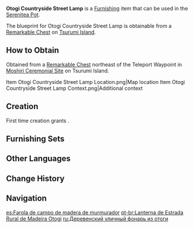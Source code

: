 {{Furnishing Infobox
|id             = 373414
|image          = Item Otogi Countryside Street Lamp.png
|category       = Landscape
|subcategory    = Lighting
|quality        = 2
|adeptal_energy = 30
|load           = 115
|reduced_load   = 97
|description    = This street lamp has a small ceiling, and while its workmanship can seem quite rough, it provides excellent and continuous lighting through the wind and rain. Its structure is more practical than pretty, and when its tenon pin is removed, its top half can be rotated longitudinally, allowing artisans to replace the mounted lantern without using a ladder or some kind of stepping stone.
|blueprint      = Remarkable Chest
}}
'''Otogi Countryside Street Lamp''' is a [[Furnishing]] item that can be used in the [[Serenitea Pot]].

The blueprint for Otogi Countryside Street Lamp is obtainable from a [[Remarkable Chest]] on [[Tsurumi Island]].

==How to Obtain==
Obtained from a [[Remarkable Chest]] northeast of the Teleport Waypoint in [[Moshiri Ceremonial Site]] on Tsurumi Island.
<gallery>
Item Otogi Countryside Street Lamp Location.png|Map location
Item Otogi Countryside Street Lamp Context.png|Additional context
</gallery>

==Creation==
First time creation grants {{Item|Trust|24|x=30}}.
{{Recipe
|type = Creation
|time = 12h
|Otogi Wood = 4
|Fabric = 2
|sort = Otogi Wood;Fabric
}}

==Furnishing Sets==
{{Craft Usage}}

==Other Languages==
{{Other Languages
|default_hidden = 1
|en      = Otogi Countryside Street Lamp
|zhs     = 御伽木郊野路灯
|zhs_rm  = Yùjiā-mù Jiāoyě Lùdēng
|zht     = 御伽木郊野路燈
|zht_rm  = Yùjiā-mù Jiāoyě Lùdēng
|ja      = 御伽の郊外街灯
|ja_rm   = Otogi no Kougai Gaitou{{Assumed}}
|ko      = 오토기나무 교외 가로등
|ko_rm   = Otoginamu Gyooe Garodeung
|es      = Farola de campo de madera de murmurador
|fr      = Lampadaire de campagne en bois de dulcinier
|ru      = Деревенский уличный фонарь из отоги
|th      = โคมไฟในชนบทจากไม้ Otogi
|th_rm   = 
|vi      = Đèn Đường Otogi - Ngoại Thành
|de      = Straßenbeleuchtung auf dem Land aus Otogi-Holz
|id      = Lampu Jalan Pedesaan dari Otogi
|pt      = Lanterna de Estrada Rural de Madeira Otogi
|tr      = Otogi Taşra Sokak Lambası
|it      = Lampione di campagna in legno Otogi
}}

==Change History==
{{Change History|2.2}}

==Navigation==
{{Furnishing Navbox|exterior}}

[[es:Farola de campo de madera de murmurador]]
[[pt-br:Lanterna de Estrada Rural de Madeira Otogi]]
[[ru:Деревенский уличный фонарь из отоги]]